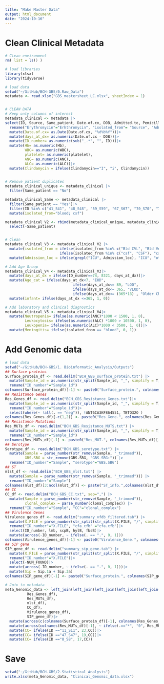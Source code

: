 ```yaml
---
title: "Make Master Data"
output: html_document
date: "2024-10-16"
---
```


# Clean Clinical Metadata
```r
# Clean environment
rm( list = ls() )

# load libraries
library(xlsx)
library(tidyverse)

# load data
setwd("~/GitHub/BCH-GBS/0.Raw_Data")
metadata <- read.xlsx("GBS_mastersheet_LC.xlsx", sheetIndex = 1)


# CLEAN DATA
# Keep only columns of interest
metadata_clinical <- metadata |> 
select(ID, Source, Same_patient, Date.of.cx, DOB, Admitted.to, Penicillin, Vancomycin, Erhthromycin, Clindamycin, WBC, Hb, platelet, ANC, ALC)|> 
  rename("Erythromycin"="Erhthromycin", "isolated_from"= "Source", "Admission_loc"="Admitted.to")|>
  mutate(Date.of.cx= as.Date(Date.of.cx, "%d%b%Y"))|>
  mutate(days_at_dx= as.numeric(Date.of.cx - DOB))|>
  mutate(ID_number= as.numeric(sub("_.*", "", ID)))|>
  mutate(Hb= as.numeric(Hb), 
         WBC= as.numeric(WBC), 
         platelet= as.numeric(platelet), 
         ANC= as.numeric(ANC), 
         ALC= as.numeric(ALC))|>
  mutate(Clindamycin = ifelse(Clindamycin=="I", "i", Clindamycin))
  

# Remove patient duplicates
metadata_clinical_unique <- metadata_clinical |> 
  filter(Same_patient == "No")

metadata_clinical_Same <- metadata_clinical |> 
  filter(Same_patient == "Yes")|> 
  filter(ID %in% c("41_S41", "48_S48", "59_S59", "67_S67", "70_S70", "73_S73", "77_S77", "92_S92", "95_S95"))|>
  mutate(isolated_from="blood; csf")

metadata_clinical_V2 <- rbind(metadata_clinical_unique, metadata_clinical_Same)|>
  select(-Same_patient)


# Clean 
metadata_clinical_V3 <- metadata_clinical_V2 |> 
  mutate(isolated_from = ifelse(isolated_from %in% c("Bld CVL", "Bld Ven", "blood", "Blood"), "blood", 
                         ifelse(isolated_from %in% c("csf", "CSF"), "csf", isolated_from)))|> 
  mutate(Admission_loc = ifelse(grepl("ICU", Admission_loc), "ICU", "other"))

# Add Age Group
metadata_clinical_V4 <- metadata_clinical_V3|>
  mutate(days_at_dx = ifelse(ID_number==74, 8321, days_at_dx))|>
  mutate(Age_cat = ifelse(days_at_dx<7, "EOD", 
                               ifelse(days_at_dx<= 89, "LOD", 
                               ifelse(days_at_dx<= 365, "VLOD", 
                               ifelse(days_at_dx<= (365*18) , "Older Children (1-18 years)", "Adults")))))|>
  mutate(infant= ifelse(days_at_dx <=365, 1, 0))

# Add laboratory and clinical diagnostics
metadata_clinical_V5 <- metadata_clinical_V4|>  
  mutate(Neutropenia= ifelse(as.numeric(ANC)*1000 < 1500, 1, 0), 
         Leukocytosis= ifelse(as.numeric(ALC) *1000 > 10500, 1, 0), 
         Leukopenia= ifelse(as.numeric(ALC)*1000 < 3500, 1, 0))|>
  mutate(Meningitis= ifelse(isolated_from == "blood", 0, 1))
```
# Add Genomic data 
```r
# load data
setwd("~/GitHub/BCH-GBS/1. Bioinformatic_Analysis/Outputs")
## Surface proteins
Surface_protein_df <- read.delim("BCH_GBS_surface_protein.txt") |> 
  mutate(Sample_id = as.numeric(str_split(Sample_id, "_", simplify = T)[,1])) |> 
  rename("ID_number"="Sample_id")
colnames(Surface_protein_df)[-1] <- paste0("Surface_protein.", colnames(Surface_protein_df)[-1])
## Resistance Genes
Res_Genes_df <- read.delim("BCH_GBS_Resistance_Genes.txt")|> 
  mutate(Sample_id = as.numeric(str_split(Sample_id, "_", simplify = T)[,1])) |> 
  rename("ID_number"="Sample_id")|> 
  select(where(~ !all(. == "neg")), !ANT6IA3KF864551, TETO32O )
colnames(Res_Genes_df)[-c(1,2)] <- paste0("Res_Gene.", colnames(Res_Genes_df)[-c(1,2)])
## Resistance Mutations
Res_MUTs_df <- read.delim("BCH_GBS_Resistance_MUTS.txt") |> 
  mutate(Sample_id = as.numeric(str_split(Sample_id, "_", simplify = T)[,1])) |> 
  rename("ID_number"="Sample_id")
colnames(Res_MUTs_df)[-1] <- paste0("Res_MUT.", colnames(Res_MUTs_df)[-1])
## Serotype
Serotype_df <- read.delim("BCH_GBS_serotype.txt") |> 
  mutate(Sample = parse_number(str_remove(Sample, "_trimmed")), 
         GBS.SBG = str_remove(GBS.SBG, "GBS-SBG:")) |> 
  rename("ID_number"="Sample", "serotype"="GBS.SBG")  
## ST
mlst_df <- read.delim("BCH_GBS_mlst.txt") |> 
  mutate(Sample = parse_number(str_remove(Sample, "_trimmed"))) |> 
  rename("ID_number"="Sample")
colnames(mlst_df)[3:ncol(mlst_df)] <- paste("ST_info.",colnames(mlst_df)[3:ncol(mlst_df)], sep="")
## CC
CC_df <- read.delim("BCH_GBS_CC.txt", sep=",") |> 
  mutate(Sample = parse_number(str_remove(Sample, "_trimmed")), 
         clonal_complex = parse_number(clonal_complex)) |> 
  rename("ID_number"="Sample", "CC"="clonal_complex")
## Virulence Genes
Virulence_genes_df <- read.delim("summary_vfdb_filtered.tab") |> 
  mutate(X.FILE = parse_number(str_split(str_split(X.FILE, "/", simplify = T)[,9], "_", simplify = T)[,1]))|> 
  rename("ID_number"="X.FILE", "cfa_cfb" ="cfa.cfb")|>
  select(ID_number, lmb, scpB, hylB, fbsB)|> 
  mutate(across(-ID_number, ~ ifelse(. == ".", 0, 1)))
colnames(Virulence_genes_df)[-1] <- paste0("Virulence_Gene.", colnames(Virulence_genes_df)[-1])
## SIP gene
SIP_gene_df <- read.delim("summary_sip_gene.tab") |> 
  mutate(X.FILE = parse_number(str_split(str_split(X.FILE, "/", simplify = T)[,9], "_", simplify = T)[,1]))|> 
  rename("ID_number"="X.FILE")|>
  select(-NUM_FOUND)|> 
  mutate(across(-ID_number, ~ ifelse(. == ".", 0, 1)))|> 
  mutate(Sip = Sip.1a + Sip.3a)
colnames(SIP_gene_df)[-1] <- paste0("Surface_protein.", colnames(SIP_gene_df)[-1])

# Join to metadata
meta_Genomic_data <- left_join(left_join(left_join(left_join(left_join(left_join(left_join(metadata_clinical_V5, Surface_protein_df), 
          Res_Genes_df), 
          Res_MUTs_df),
          mlst_df), 
          CC_df), 
          Virulence_genes_df), 
          SIP_gene_df)|> 
  mutate(across(c(colnames(Surface_protein_df)[-1], colnames(Res_Genes_df)[-c(1,2)]), ~ ifelse(.=="neg", 0, 1)))|> 
  mutate(across(colnames(Res_MUTs_df)[-1], ~ ifelse(.=="*", "0", Res_MUTs_df)))|> 
  mutate(CC= ifelse(ID =="11_S11", 23,CC))|> 
  mutate(CC= ifelse(ID =="47_S47", 19,CC))|> 
  mutate(CC= ifelse(ID =="8_S8", 17,CC))

```
# Save 
```r
setwd("~/GitHub/BCH-GBS/2.Statistical_Analysis")
write.xlsx(meta_Genomic_data, "Clinical_Genomic_data.xlsx")
```

